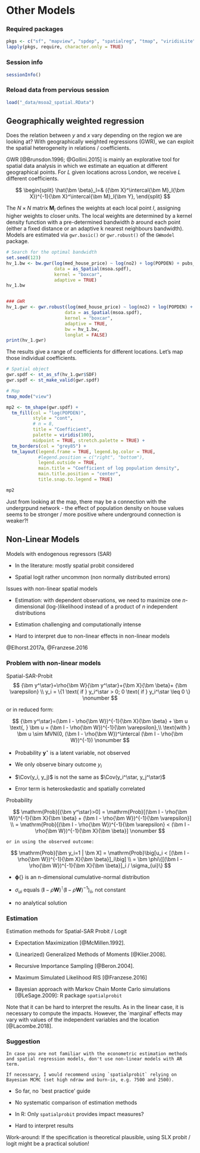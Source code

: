 ::: {.content-hidden unless-format="html"}
$$
\newcommand{\tr}{\mathrm{tr}}
\newcommand{\rank}{\mathrm{rank}}
\newcommand{\plim}{\operatornamewithlimits{plim}}
\newcommand{\diag}{\mathrm{diag}}
\newcommand{\bm}[1]{\boldsymbol{\mathbf{#1}}}
\newcommand{\Var}{\mathrm{Var}}
\newcommand{\Exp}{\mathrm{E}}
\newcommand{\Cov}{\mathrm{Cov}}
\newcommand\given[1][]{\:#1\vert\:}
\newcommand{\irow}[1]{%
\begin{pmatrix}#1\end{pmatrix}
}
$$
:::

\newcommand{\Prob}{\mathrm{Prob}}

# Other Models

### Required packages

```r
pkgs <- c("sf", "mapview", "spdep", "spatialreg", "tmap", "viridisLite", "GWmodel") # note: load spdep first, then spatialreg
lapply(pkgs, require, character.only = TRUE)

```

### Session info

```r
sessionInfo()

```

### Reload data from pervious session

```r
load("_data/msoa2_spatial.RData")
```



## Geographically weighted regression

Does the relation between $y$ and $x$ vary depending on the region we are looking at? With geographically weighted regressions (GWR), we can exploit the spatial heterogeneity in relations / coefficients.

GWR [@Brunsdon.1996; @Gollini.2015] is mainly an explorative tool for spatial data analysis in which we estimate an equation at different geographical points. For $L$ given locations across London, we receive $L$ different coefficients.

$$
\begin{split} 
\hat{\bm \beta}_l=& ({\bm X}^\intercal{\bm M}_l{\bm X})^{-1}{\bm X}^\intercal{\bm M}_l{\bm Y},
\end{split}
$$

The $N \times N$ matrix ${\bm M}_l$ defines the weights at each local point $l$, assigning higher weights to closer units. The local weights are determined by a kernel density function with a pre-determined bandwidth $b$ around each point (either a fixed distance or an adaptive k nearest neighbours bandwidth). Models are estimated via `gwr.basic()` or `gwr.robust()` of the `GWmodel` package.

```r
# Search for the optimal bandwidth 
set.seed(123)
hv_1.bw <- bw.gwr(log(med_house_price) ~ log(no2) + log(POPDEN) + pubs_count ,
                  data = as_Spatial(msoa.spdf),
                  kernel = "boxcar",
                  adaptive = TRUE) 
hv_1.bw


### GWR 
hv_1.gwr <- gwr.robust(log(med_house_price) ~ log(no2) + log(POPDEN) + pubs_count,
                      data = as_Spatial(msoa.spdf), 
                      kernel = "boxcar", 
                      adaptive = TRUE, 
                      bw = hv_1.bw, 
                      longlat = FALSE)
print(hv_1.gwr)
```

The results give a range of coefficients for different locations. Let's map those individual coefficients.

```r
# Spatial object
gwr.spdf <- st_as_sf(hv_1.gwr$SDF)
gwr.spdf <- st_make_valid(gwr.spdf)

# Map
tmap_mode("view")

mp2 <- tm_shape(gwr.spdf) +
  tm_fill(col = "log(POPDEN)", 
          style = "cont", 
          # n = 8,
          title = "Coefficient", 
          palette = viridis(100),
          midpoint = TRUE, stretch.palette = TRUE) +
  tm_borders(col = "grey85") +
  tm_layout(legend.frame = TRUE, legend.bg.color = TRUE,
            #legend.position = c("right", "bottom"),
            legend.outside = TRUE,
            main.title = "Coefficient of log population density", 
            main.title.position = "center",
            title.snap.to.legend = TRUE) 

mp2 

```

Just from looking at the map, there may be a connection with the undergrpund network - the effect of population density on house values seems to be stronger / more positive where underground connection is weaker?!


## Non-Linear Models

Models with endogenous regressors (SAR)


- In the literature: mostly spatial probit considered

- Spatial logit rather uncommon (non normally distributed errors)


	
Issues with non-linear spatial models

- Estimation: with dependent observations, we need to maximize one $n$-dimensional (log-)likelihood instead of a product of $n$ independent distributions

- Estimation challenging and computationally intense

- Hard to interpret due to non-linear effects in non-linear models

	
@Elhorst.2017a, @Franzese.2016

### Problem with non-linear models

Spatial-SAR-Probit
$$
		{\bm y^\star}=\rho{\bm W}{\bm y^\star}+{\bm X}{\bm \beta}+ {\bm \varepsilon} \\		
		y_i = \{1 \text{ if } y_i^\star > 0; 0 \text{ if } y_i^\star \leq 0 \} \nonumber
$$

or in reduced form:
	
$$
		{\bm y^\star}=(\bm I - \rho{\bm W})^{-1}{\bm X}{\bm \beta} + \bm u \text{, } \bm u = (\bm I - \rho{\bm W})^{-1}{\bm \varepsilon},\\
		\text{with } \bm u \sim MVN(0, (\bm I - \rho{\bm W})^\intercal (\bm I - \rho{\bm W})^{-1}) \nonumber
$$

- Probability $\bm y^\star$ is a latent variable, not observed

- We only observe binary outcome $y_i$

- $\Cov(y_i, y_j)$ is not the same as $\Cov(y_i^\star, y_j^\star)$

- Error term is heteroskedastic and spatially correlated


Probability

$$
		\Prob[{\bm y^\star}>0]  = 
		\Prob[(\bm I - \rho{\bm W})^{-1}{\bm X}{\bm \beta} + 
		(\bm I - \rho{\bm W})^{-1}{\bm \varepsilon}] \\
		  =  \Prob[(\bm I - \rho{\bm W})^{-1}{\bm \varepsilon} <
		 (\bm I - \rho{\bm W})^{-1}{\bm X}{\bm \beta}] \nonumber
$$

	or in using the observed outcome:
	
$$
		\Prob[\bm y_i=1 | \bm X]  = 
		\Prob\big[u_i <
		 [(\bm I - \rho{\bm W})^{-1}{\bm X}{\bm \beta}]_i\big] \\
		  = \bm \phi\{[(\bm I - \rho{\bm W})^{-1}{\bm X}{\bm \beta}]_i 
		 / \sigma_{ui}\} 
$$
	
- $\bm \phi\{\}$ is an n-dimensional cumulative-normal distribution 

- $\sigma_{ui}$ equals $(\bm I - \rho{\bm W})^\intercal (\bm I - \rho{\bm W})^{-1})_{ii}$, not constant

- no analytical solution

### Estimation

Estimation methods for Spatial-SAR Probit / Logit

- Expectation Maximization [@McMillen.1992].

- (Linearized) Generalized Methods of Moments [@Klier.2008].

- Recursive Importance Sampling [@Beron.2004].

- Maximum Simulated Likelihood RIS [@Franzese.2016]

- Bayesian approach with Markov Chain Monte Carlo simulations [@LeSage.2009]: R package `spatialprobit`
	
Note that it can be hard to interpret the results. As in the linear case, it is necessary to compute the impacts. However, the `marginal' effects may vary with values of the independent variables and the location [@Lacombe.2018].

### Suggestion

	In case you are not familiar with the econometric estimation methods and spatial regression models, don't use non-linear models with AR term. 
	
	If necessary, I would recommend using `spatialprobit` relying on Bayesian MCMC (set high ndraw and burn-in, e.g. 7500 and 2500).


- So far, no `best practice' guide

- No systematic comparison of estimation methods

- In R: Only `spatialprobit` provides impact measures?

- Hard to interpret results

Work-around: If the specification is theoretical plausible, using SLX probit / logit might be a practical solution! 


